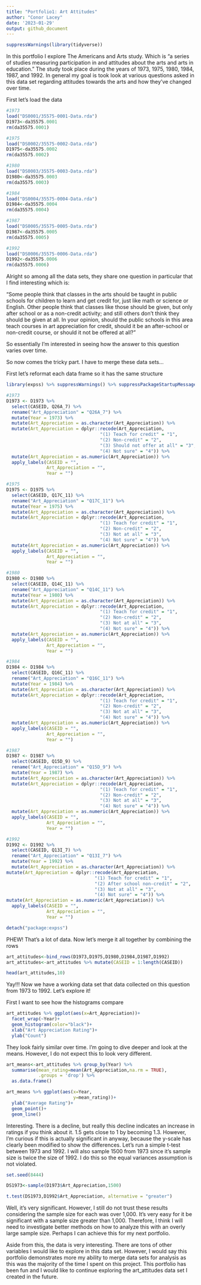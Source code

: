 ```yaml
---
title: "Portfolio1: Art Attitudes"
author: "Conor Lacey"
date: '2023-01-29'
output: github_document
---
```

```r
suppressWarnings(library(tidyverse))
```


In this portfolio I explore The Americans and Arts study. Which is "a series of studies measuring participation in and attitudes about the arts and arts in education." The study took place during the years of 1973, 1975, 1980, 1984, 1987, and 1992. In general my goal is took look at various questions asked in this data set regarding attitudes towards the arts and how they've changed over time. 


First let's load the data
```r
#1973
load("DS0001/35575-0001-Data.rda")
D1973<-da35575.0001
rm(da35575.0001)

#1975
load("DS0002/35575-0002-Data.rda")
D1975<-da35575.0002
rm(da35575.0002)

#1980
load("DS0003/35575-0003-Data.rda")
D1980<-da35575.0003
rm(da35575.0003)

#1984
load("DS0004/35575-0004-Data.rda")
D1984<-da35575.0004
rm(da35575.0004)

#1987
load("DS0005/35575-0005-Data.rda")
D1987<-da35575.0005
rm(da35575.0005)

#1992
load("DS0006/35575-0006-Data.rda")
D1992<-da35575.0006
rm(da35575.0006)
```

Alright so among all the data sets, they share one question in particular that I find interesting which is:

"Some people think that classes in the arts should be taught in public schools for children to learn and get credit for, just like math or science or English. Other people think that classes like those should be given, but only after school or as a non-credit activity; and still others don't think they should be given at all. In your opinion, should the public schools in this area teach courses in art appreciation for credit, should it be an after-school or non-credit course, or should it not be offered at all?"

So essentially I'm interested in seeing how the answer to this question varies over time. 

So now comes the tricky part. I have to merge these data sets...

First let's reformat each data frame so it has the same structure
```r
library(expss) %>% suppressWarnings() %>% suppressPackageStartupMessages()

#1973
D1973 <- D1973 %>%  
  select(CASEID, Q26A_7) %>%
  rename("Art_Appreciation" = "Q26A_7") %>%
  mutate(Year = 1973) %>% 
  mutate(Art_Appreciation = as.character(Art_Appreciation)) %>%
  mutate(Art_Appreciation = dplyr::recode(Art_Appreciation,
                                   "(1) Teach for credit" = "1",
                                   "(2) Non-credit" = "2",
                                   "(3) Should not offer at all" = "3",
                                   "(4) Not sure" = "4")) %>%
  mutate(Art_Appreciation = as.numeric(Art_Appreciation)) %>%
  apply_labels(CASEID = "",
               Art_Appreciation = "",
               Year = "")

#1975
D1975 <- D1975 %>%  
  select(CASEID, Q17C_11) %>%
  rename("Art_Appreciation" = "Q17C_11") %>%
  mutate(Year = 1975) %>% 
  mutate(Art_Appreciation = as.character(Art_Appreciation)) %>%
  mutate(Art_Appreciation = dplyr::recode(Art_Appreciation,
                                   "(1) Teach for credit" = "1",
                                   "(2) Non-credit" = "2",
                                   "(3) Not at all" = "3",
                                   "(4) Not sure" = "4")) %>%
  mutate(Art_Appreciation = as.numeric(Art_Appreciation)) %>%
  apply_labels(CASEID = "",
               Art_Appreciation = "",
               Year = "")

#1980
D1980 <- D1980 %>%  
  select(CASEID, Q14C_11) %>%
  rename("Art_Appreciation" = "Q14C_11") %>%
  mutate(Year = 1980) %>% 
  mutate(Art_Appreciation = as.character(Art_Appreciation)) %>%
  mutate(Art_Appreciation = dplyr::recode(Art_Appreciation,
                                   "(1) Teach for credit" = "1",
                                   "(2) Non-credit" = "2",
                                   "(3) Not at all" = "3",
                                   "(4) Not sure" = "4")) %>%
  mutate(Art_Appreciation = as.numeric(Art_Appreciation)) %>%
  apply_labels(CASEID = "",
               Art_Appreciation = "",
               Year = "")

#1984
D1984 <- D1984 %>%  
  select(CASEID, Q16C_11) %>%
  rename("Art_Appreciation" = "Q16C_11") %>%
  mutate(Year = 1984) %>% 
  mutate(Art_Appreciation = as.character(Art_Appreciation)) %>%
  mutate(Art_Appreciation = dplyr::recode(Art_Appreciation,
                                   "(1) Teach for credit" = "1",
                                   "(2) Non-credit" = "2",
                                   "(3) Not at all" = "3",
                                   "(4) Not sure" = "4")) %>%
  mutate(Art_Appreciation = as.numeric(Art_Appreciation)) %>%
  apply_labels(CASEID = "",
               Art_Appreciation = "",
               Year = "")

#1987
D1987 <- D1987 %>%  
  select(CASEID, Q15D_9) %>%
  rename("Art_Appreciation" = "Q15D_9") %>%
  mutate(Year = 1987) %>% 
  mutate(Art_Appreciation = as.character(Art_Appreciation)) %>%
  mutate(Art_Appreciation = dplyr::recode(Art_Appreciation,
                                   "(1) Teach for credit" = "1",
                                   "(2) Non-credit" = "2",
                                   "(3) Not at all" = "3",
                                   "(4) Not sure" = "4")) %>%
  mutate(Art_Appreciation = as.numeric(Art_Appreciation)) %>%
  apply_labels(CASEID = "",
               Art_Appreciation = "",
               Year = "")

#1992
D1992 <- D1992 %>%  
  select(CASEID, Q13I_7) %>%
  rename("Art_Appreciation" = "Q13I_7") %>%
  mutate(Year = 1992) %>% 
  mutate(Art_Appreciation = as.character(Art_Appreciation)) %>%
mutate(Art_Appreciation = dplyr::recode(Art_Appreciation,
                                 "(1) Teach for credit" = "1",
                                 "(2) After school non-credit" = "2",
                                 "(3) Not at all" = "3",
                                 "(4) Not sure" = "4")) %>%
mutate(Art_Appreciation = as.numeric(Art_Appreciation)) %>%
  apply_labels(CASEID = "",
               Art_Appreciation = "",
               Year = "")

detach("package:expss")
```
PHEW! That's a lot of data. Now let's merge it all together by combining the rows

```r
art_attitudes<-bind_rows(D1973,D1975,D1980,D1984,D1987,D1992)
art_attitudes<-art_attitudes %>% mutate(CASEID = 1:length(CASEID))

head(art_attitudes,10)
```
Yay!!! Now we have a working data set that data collected on this question from 
1973 to 1992. Let's explore it! 

First I want to see how the histograms compare 
```r
art_attitudes %>% ggplot(aes(x=Art_Appreciation))+
  facet_wrap(~Year)+
  geom_histogram(color="black")+
  xlab("Art Appreciation Rating")+ 
  ylab("Count")
```

They look fairly similar over time. I'm going to dive deeper and look at the means. However, I do not expect this to look very different. 

```r
art_means<-art_attitudes %>% group_by(Year) %>% 
  summarise(mean_rating=mean(Art_Appreciation,na.rm = TRUE),
            .groups = 'drop') %>%
  as.data.frame()

art_means %>% ggplot(aes(x=Year, 
                         y=mean_rating))+
  ylab("Average Rating")+
  geom_point()+
  geom_line()
```

Interesting. There is a decline, but really this decline indicates an increase in ratings if you think about it. 1.5 gets close to 1 by becoming 1.3. However, I'm curious if this is actually significant in anyway, because the y-scale has clearly been modified to show the differences. Let's run a simple t-test between 1973 and 1992. I will also sample 1500 from 1973 since it's sample size is twice the size of 1992. I do this so the equal variances assumption is not violated.


```r
set.seed(8444)

DS1973<-sample(D1973$Art_Appreciation,1500)

t.test(DS1973,D1992$Art_Appreciation, alternative = "greater")
```

Well, it's very significant. However, I still do not trust these results considering the sample size for each was over 1,000. It's very easy for it be significant with a sample size greater than 1,000. Therefore, I think I will need to investigate better methods on how to analyze this with an overly large sample size. Perhaps I can achieve this for my next portfolio. 

Aside from this, the data is very interesting. There are tons of other variables I would like to explore in this data set. However, I would say this portfolio demonstrates more my ability to merge data sets for analysis as this was the majority of the time I spent on this project. This portfolio has been fun and I would like to continue exploring the art_attitudes data set I created in the future.

